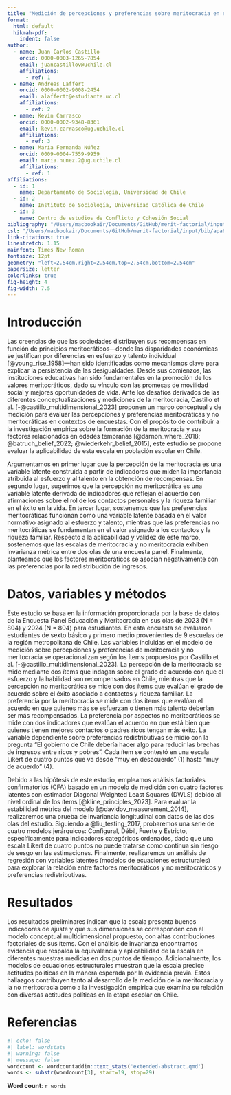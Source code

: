 ```yaml
---
title: "Medición de percepciones y preferencias sobre meritocracia en etapa escolar en Chile"
format:
  html: default
  hikmah-pdf: 
    indent: false
author:
  - name: Juan Carlos Castillo
    orcid: 0000-0003-1265-7854
    email: juancastillov@uchile.cl
    affiliations:
      - ref: 1
  - name: Andreas Laffert
    orcid: 0000-0002-9008-2454
    email: alaffertt@estudiante.uc.cl
    affiliations:
      - ref: 2
  - name: Kevin Carrasco
    orcid: 0000-0002-9348-8361
    email: kevin.carrasco@ug.uchile.cl
    affiliations:
      - ref: 3
  - name: María Fernanda Núñez
    orcid: 0009-0004-7559-9959
    email: maria.nunez.2@ug.uchile.cl
    affiliations:
      - ref: 1
affiliations: 
  - id: 1
    name: Departamento de Sociología, Universidad de Chile
  - id: 2
    name: Instituto de Sociología, Universidad Católica de Chile
  - id: 3
    name: Centro de estudios de Conflicto y Cohesión Social
bibliography: "/Users/macbookair/Documents/GitHub/merit-factorial/input/bib/merit-factorial.bib"
csl: "/Users/macbookair/Documents/GitHub/merit-factorial/input/bib/apa6.csl"
link-citations: true
linestretch: 1.15       
mainfont: Times New Roman
fontsize: 12pt          
geometry: "left=2.54cm,right=2.54cm,top=2.54cm,bottom=2.54cm"
papersize: letter
colorlinks: true
fig-height: 4
fig-width: 7.5
---
```


# Introducción

Las creencias de que las sociedades distribuyen sus recompensas en función de principios meritocráticos—donde las disparidades económicas se justifican por diferencias en esfuerzo y talento individual [@young_rise_1958]—han sido identificadas como mecanismos clave para explicar la persistencia de las desigualdades. Desde sus comienzos, las instituciones educativas han sido fundamentales en la promoción de los valores meritocráticos, dado su vínculo con las promesas de movilidad social y mejores oportunidades de vida. Ante los desafíos derivados de las diferentes conceptualizaciones y mediciones de la meritocracia, Castillo et al. [-@castillo_multidimensional_2023] proponen un marco conceptual y de medición para evaluar las percepciones y preferencias meritocráticas y no meritocráticas en contextos de encuestas. Con el propósito de contribuir a la investigación empírica sobre la formación de la meritocracia y sus factores relacionados en edades tempranas [@darnon_where_2018; @batruch_belief_2022; @wiederkehr_belief_2015], este estudio se propone evaluar la aplicabilidad de esta escala en población escolar en Chile.

Argumentamos en primer lugar que la percepción de la meritocracia es una variable latente construida a partir de indicadores que miden la importancia atribuida al esfuerzo y al talento en la obtención de recompensas. En segundo lugar, sugerimos que la percepción no meritocrática es una variable latente derivada de indicadores que reflejan el acuerdo con afirmaciones sobre el rol de los contactos personales y la riqueza familiar en el éxito en la vida. En tercer lugar, sostenemos que las preferencias meritocráticas funcionan como una variable latente basada en el valor normativo asignado al esfuerzo y talento, mientras que las preferencias no meritocráticas se fundamentan en el valor asignado a los contactos y la riqueza familiar. Respecto a la aplicabilidad y validez de este marco, sostenemos que las escalas de meritocracia y no meritocracia exhiben invarianza métrica entre dos olas de una encuesta panel. Finalmente, planteamos que los factores meritocráticos se asocian negativamente con las preferencias por la redistribución de ingresos.

# Datos, variables y métodos

Este estudio se basa en la información proporcionada por la base de datos de la Encuesta Panel Educación y Meritocracia en sus olas de 2023 (N = 804) y 2024 (N = 804) para estudiantes. En esta encuesta se evaluaron estudiantes de sexto básico y primero medio provenientes de 9 escuelas de la región metropolitana de Chile. Las variables incluidas en el modelo de medición sobre percepciones y preferencias de meritocracia y no meritocracia se operacionalizan según los ítems propuestos por Castillo et al. [-@castillo_multidimensional_2023]. La percepción de la meritocracia se mide mediante dos ítems que indagan sobre el grado de acuerdo con que el esfuerzo y la habilidad son recompensados en Chile, mientras que la percepción no meritocrática se mide con dos ítems que evalúan el grado de acuerdo sobre el éxito asociado a contactos y riqueza familiar. La preferencia por la meritocracia se mide con dos ítems que evalúan el acuerdo en que quienes más se esfuerzan o tienen más talento deberían ser más recompensados. La preferencia por aspectos no meritocráticos se mide con dos indicadores que evalúan el acuerdo en que está bien que quienes tienen mejores contactos o padres ricos tengan más éxito. La variable dependiente sobre preferencias redistributivas se midió con la pregunta "El gobierno de Chile debería hacer algo para reducir las brechas de ingresos entre ricos y pobres". Cada ítem se contestó en una escala Likert de cuatro puntos que va desde “muy en desacuerdo” (1) hasta “muy de acuerdo” (4).

Debido a las hipótesis de este estudio, empleamos análisis factoriales confirmatorios (CFA) basado en un modelo de medición con cuatro factores latentes con estimador Diagonal Weighted Least Squares (DWLS) debido al nivel ordinal de los ítems [@kline_principles_2023]. Para evaluar la estabilidad métrica del modelo [@davidov_measurement_2014], realizaremos una prueba de invariancia longitudinal con datos de las dos olas del estudio. Siguiendo a @liu_testing_2017, probaremos una serie de cuatro modelos jerárquicos: Configural, Débil, Fuerte y Estricto, específicamente para indicadores categóricos ordenados, dado que una escala Likert de cuatro puntos no puede tratarse como continua sin riesgo de sesgo en las estimaciones. Finalmente, realizaremos un análisis de regresión con variables latentes (modelos de ecuaciones estructurales) para explorar la relación entre factores meritocráticos y no meritocráticos y preferencias redistributivas.


# Resultados

Los resultados preliminares indican que la escala presenta buenos indicadores de ajuste y que sus dimensiones se corresponden con el modelo conceptual multidimensional propuesto, con altas contribuciones factoriales de sus ítems. Con el análisis de invarianza encontramos evidencia que respalda la equivalencia y aplicabilidad de la escala en diferentes muestras medidas en dos puntos de tiempo. Adicionalmente, los modelos de ecuaciones estructurales muestran que la escala predice actitudes políticas en la manera esperada por la evidencia previa. Estos hallazgos contribuyen tanto al desarrollo de la medición de la meritocracia y la no meritocracia como a la investigación empírica que examina su relación con diversas actitudes políticas en la etapa escolar en Chile.

# Referencias

::: {#refs}
:::

```r
#| echo: false
#| label: wordstats
#| warning: false
#| message: false
wordcount <- wordcountaddin::text_stats('extended-abstract.qmd')
words <- substr(wordcount[3], start=19, stop=29)
```

**Word count**: `r words`